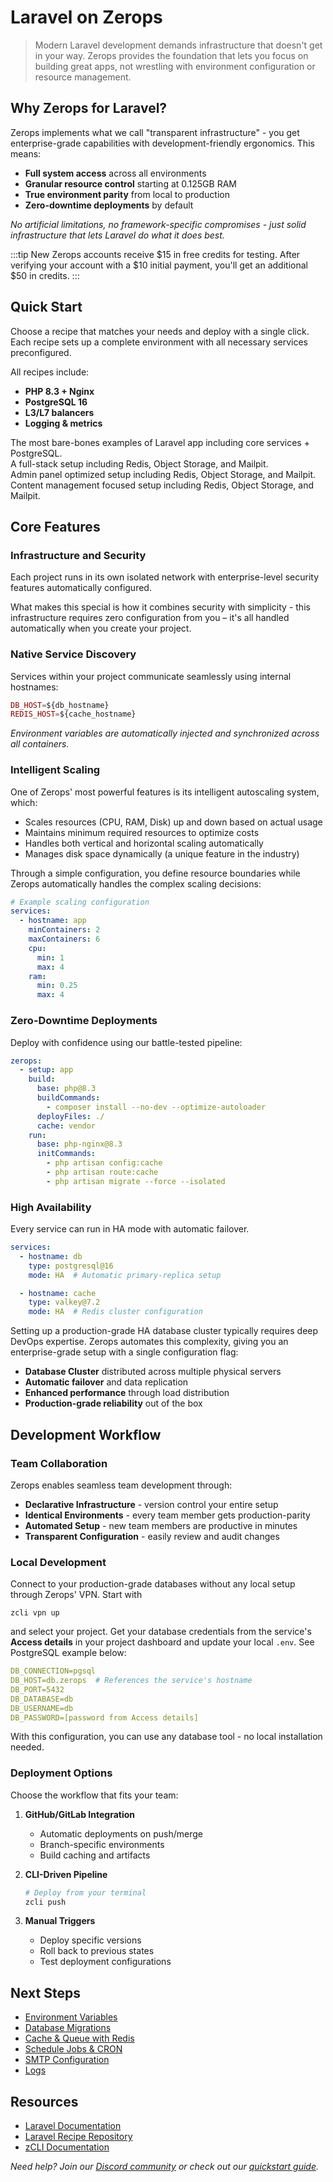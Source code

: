 # Laravel on Zerops


> Modern Laravel development demands infrastructure that doesn't get in your way. Zerops provides the foundation that lets you focus on building great apps, not wrestling with environment configuration or resource management.

## Why Zerops for Laravel?

Zerops implements what we call "transparent infrastructure" - you get enterprise-grade capabilities with development-friendly ergonomics. This means:

- **Full system access** across all environments
- **Granular resource control** starting at 0.125GB RAM
- **True environment parity** from local to production
- **Zero-downtime deployments** by default

*No artificial limitations, no framework-specific compromises - just solid infrastructure that lets Laravel do what it does best.*

:::tip
New Zerops accounts receive $15 in free credits for testing. After verifying your account with a $10 initial payment, you'll get an additional $50 in credits.
:::

## Quick Start

Choose a recipe that matches your needs and deploy with a single click. Each recipe sets up a complete environment with all necessary services preconfigured.

All recipes include:
- **PHP 8.3 + Nginx**
- **PostgreSQL 16**
- **L3/L7 balancers**
- **Logging & metrics**

<div className="grid grid-cols-1 md:grid-cols-2 gap-2">
  <div className="min-w-[250px]">
    <CustomCardWithIcon icon={IconLaravel} title="Laravel Minimal">
      <div className="flex-grow pt-0.5">The most bare-bones examples of Laravel app including core services + PostgreSQL.</div>
      <div className="mt-0.5 flex items-center justify-center"><CustomButton link="/frameworks/laravel/recipes/minimal-local" title="Local Development" badgeWidth="200" /></div>
      <div className="mt-0.5 flex items-center justify-center"><CustomButton link="/frameworks/laravel/recipes/minimal-devel" title="Stage Environment" badgeWidth="200" /></div>
      <div className="mt-0.5 flex items-center justify-center"><CustomButton link="/frameworks/laravel/recipes/minimal-prod" title="Production" badgeWidth="200" /></div>
    </CustomCardWithIcon>
  </div>
  <div className="min-w-[250px]">
    <CustomCardWithIcon icon={IconLaravelJetstream} title="Laravel Jetstream">
      <div className="flex-grow pt-0.5">A full-stack setup including Redis, Object Storage, and Mailpit.</div>
            <div className="mt-0.5 flex items-center justify-center"><CustomButton link="/frameworks/laravel/recipes/jetstream-local" title="Local Development" badgeWidth="200" /></div>
            <div className="mt-0.5 flex items-center justify-center"><CustomButton link="/frameworks/laravel/recipes/jetstream-devel" title="Stage Environment" badgeWidth="200" /></div>
            <div className="mt-0.5 flex items-center justify-center"><CustomButton link="/frameworks/laravel/recipes/jetstream-prod" title="Production" badgeWidth="200" /></div>
    </CustomCardWithIcon>
  </div>
    <div className="min-w-[250px]">
      <CustomCardWithIcon icon={IconFilament} title="Filament">
        <div className="flex-grow pt-0.5">Admin panel optimized setup including Redis, Object Storage, and Mailpit.</div>
              <div className="mt-0.5 flex items-center justify-center"><CustomButton link="/frameworks/laravel/recipes/filament-local" title="Local Development" badgeWidth="200" /></div>
              <div className="mt-0.5 flex items-center justify-center"><CustomButton link="/frameworks/laravel/recipes/filament-devel" title="Stage Environment" badgeWidth="200" /></div>
              <div className="mt-0.5 flex items-center justify-center"><CustomButton link="/frameworks/laravel/recipes/filament-prod" title="Production" badgeWidth="200" /></div>
      </CustomCardWithIcon>
    </div>
    <div className="min-w-[250px]">
      <CustomCardWithIcon icon={IconTwill} title="Twill CMS">
        <div className="flex-grow pt-0.5">Content management focused setup including Redis, Object Storage, and Mailpit.</div>
              <div className="mt-0.5 flex items-center justify-center"><CustomButton link="/frameworks/laravel/recipes/twill-local" title="Local Development" badgeWidth="200" /></div>
              <div className="mt-0.5 flex items-center justify-center"><CustomButton link="/frameworks/laravel/recipes/twill-devel" title="Stage Environment" badgeWidth="200" /></div>
              <div className="mt-0.5 flex items-center justify-center"><CustomButton link="/frameworks/laravel/recipes/twill-prod" title="Production" badgeWidth="200" /></div>
      </CustomCardWithIcon>
    </div>
</div>

## Core Features

### Infrastructure and Security
Each project runs in its own isolated network with enterprise-level security features automatically configured.

What makes this special is how it combines security with simplicity - this infrastructure requires zero configuration from you – it's all handled automatically when you create your project.

### Native Service Discovery
Services within your project communicate seamlessly using internal hostnames:

```php title=".env"
DB_HOST=${db_hostname}
REDIS_HOST=${cache_hostname}
```

*Environment variables are automatically injected and synchronized across all containers.*

### Intelligent Scaling
One of Zerops' most powerful features is its intelligent autoscaling system, which:
* Scales resources (CPU, RAM, Disk) up and down based on actual usage
* Maintains minimum required resources to optimize costs
* Handles both vertical and horizontal scaling automatically
* Manages disk space dynamically (a unique feature in the industry)

Through a simple configuration, you define resource boundaries while Zerops automatically handles the complex scaling decisions:

```yaml
# Example scaling configuration
services:
  - hostname: app
    minContainers: 2
    maxContainers: 6
    cpu:
      min: 1
      max: 4
    ram:
      min: 0.25
      max: 4
```

### Zero-Downtime Deployments
Deploy with confidence using our battle-tested pipeline:

```yaml title="zerops.yaml"
zerops:
  - setup: app
    build:
      base: php@8.3
      buildCommands:
        - composer install --no-dev --optimize-autoloader
      deployFiles: ./
      cache: vendor
    run:
      base: php-nginx@8.3
      initCommands:
        - php artisan config:cache
        - php artisan route:cache
        - php artisan migrate --force --isolated
```

### High Availability
Every service can run in HA mode with automatic failover.

```yaml
services:
  - hostname: db
    type: postgresql@16
    mode: HA  # Automatic primary-replica setup

  - hostname: cache
    type: valkey@7.2
    mode: HA  # Redis cluster configuration
```

Setting up a production-grade HA database cluster typically requires deep DevOps expertise. Zerops automates this complexity, giving you an enterprise-grade setup with a single configuration flag:
* **Database Cluster** distributed across multiple physical servers
* **Automatic failover** and data replication
* **Enhanced performance** through load distribution
* **Production-grade reliability** out of the box

## Development Workflow

### Team Collaboration
Zerops enables seamless team development through:

* **Declarative Infrastructure** - version control your entire setup
* **Identical Environments** - every team member gets production-parity
* **Automated Setup** - new team members are productive in minutes
* **Transparent Configuration** - easily review and audit changes

### Local Development
Connect to your production-grade databases without any local setup through Zerops' VPN.
Start with
```
zcli vpn up
```
and select your project. Get your database credentials from the service's **Access details** in your project dashboard and update your local `.env`. See PostgreSQL example below:

```yaml
DB_CONNECTION=pgsql
DB_HOST=db.zerops  # References the service's hostname
DB_PORT=5432
DB_DATABASE=db
DB_USERNAME=db
DB_PASSWORD=[password from Access details]
```

With this configuration, you can use any database tool - no local installation needed.

### Deployment Options
Choose the workflow that fits your team:

1. **GitHub/GitLab Integration**
   - Automatic deployments on push/merge
   - Branch-specific environments
   - Build caching and artifacts

2. **CLI-Driven Pipeline**
   ```bash
   # Deploy from your terminal
   zcli push
   ```

3. **Manual Triggers**
   - Deploy specific versions
   - Roll back to previous states
   - Test deployment configurations

## Next Steps

- [Environment Variables](/frameworks/laravel/env-variables)
- [Database Migrations](/frameworks/laravel/migrations)
- [Cache & Queue with Redis](/frameworks/laravel/redis)
- [Schedule Jobs & CRON](//frameworks/laravel/cron)
- [SMTP Configuration](/frameworks/laravel/smtp)
- [Logs](/frameworks/laravel/logs)

## Resources

- [Laravel Documentation](https://laravel.com/docs)
- [Laravel Recipe Repository](https://github.com/zeropsio/recipe-laravel-minimal)
- [zCLI Documentation](/references/cli)

*Need help? Join our [Discord community](https://discord.gg/zerops) or check out our [quickstart guide](/frameworks/laravel/introduction).*